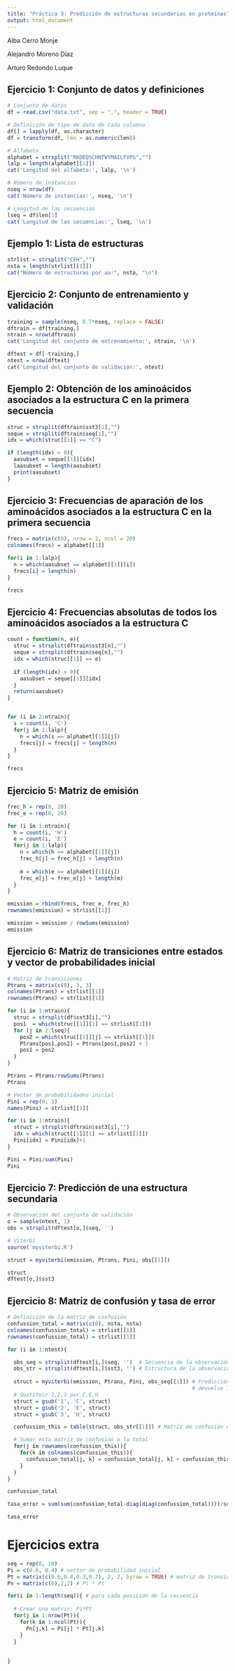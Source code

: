 ---
title: "Práctica 3: Predicción de estructuras secundarias en proteínas"
output: html_document
---
Alba Cerro Monje

Alejandro Moreno Díaz

Arturo Redondo Luque


## Ejercicio 1: Conjunto de datos y definiciones
```{r}
# Conjunto de datos
df = read.csv("data.txt", sep = ",", header = TRUE)

# Definición de tipo de dato de cada columna
df[] = lapply(df, as.character)
df = transform(df, len = as.numeric(len))

# Alfabeto
alphabet = strsplit("RKDEQSCHNTWYMAILFVPG","")
lalp = length(alphabet[[1]])
cat('Longitud del alfabeto:', lalp, '\n')

# Número de instancias
nseq = nrow(df)
cat('Número de instancias:', nseq, '\n')

# Longitud de las secuencias
lseq = df$len[1]
cat('Longitud de las secuencias:', lseq, '\n')
```

## Ejemplo 1: Lista de estructuras
```{r}
strlist = strsplit("CEH","")
nsta = length(strlist[[1]])
cat("Número de estructuras por aa:", nsta, "\n")
```

## Ejercicio 2: Conjunto de entrenamiento y validación
```{r}
training = sample(nseq, 0.7*nseq, replace = FALSE)
dftrain = df[training,]
ntrain = nrow(dftrain)
cat('Longitud del conjunto de entrenamiento:', ntrain, '\n')

dftest = df[-training,]
ntest = nrow(dftest)
cat('Longitud del conjunto de validación:', ntest)
```

## Ejemplo 2: Obtención de los aminoácidos asociados a la estructura C en la primera secuencia
```{r}
struc = strsplit(dftrain$sst3[1],"")
seque = strsplit(dftrain$seq[1],"")
idx = which(struc[[1]] == "C")

if (length(idx) > 0){
  aasubset = seque[[1]][idx]
  laasubset = length(aasubset)
  print(aasubset)
}
```

## Ejercicio 3: Frecuencias de aparación de los aminoácidos asociados a la estructura C en la primera secuencia
```{r}
frecs = matrix(c(0), nrow = 1, ncol = 20)
colnames(frecs) = alphabet[[1]]

for(i in 1:lalp){
  n = which(aasubset == alphabet[[1]][i])
  frecs[i] = length(n)
}

frecs
```

## Ejercicio 4: Frecuencias absolutas de todos los aminoácidos asociados a la estructura C
```{r}
count = function(n, e){
  struc = strsplit(dftrain$sst3[n],"")
  seque = strsplit(dftrain$seq[n],"")
  idx = which(struc[[1]] == e)
  
  if (length(idx) > 0){
    aasubset = seque[[1]][idx]
  }
  return(aasubset)
}


for (i in 2:ntrain){
  s = count(i, 'C')
  for(j in 1:lalp){
    n = which(s == alphabet[[1]][j])
    frecs[j] = frecs[j] + length(n)   
  }
}

frecs
```

## Ejercicio 5: Matriz de emisión
```{r}
frec_h = rep(0, 20)
frec_e = rep(0, 20)

for (i in 1:ntrain){
  h = count(i, 'H')
  e = count(i, 'E')
  for(j in 1:lalp){
    n = which(h == alphabet[[1]][j])
    frec_h[j] = frec_h[j] + length(n)
    
    m = which(e == alphabet[[1]][j])
    frec_e[j] = frec_e[j] + length(m)
  }
}

emission = rbind(frecs, frec_e, frec_h)
rownames(emission) = strlist[[1]]

emission = emission / rowSums(emission)
emission
```




## Ejercicio 6: Matriz de transiciones entre estados y vector de probabilidades inicial
```{r}
# Matriz de transiciones
Ptrans = matrix(c(0), 3, 3)
colnames(Ptrans) = strlist[[1]]
rownames(Ptrans) = strlist[[1]]

for (i in 1:ntrain){
  struc = strsplit(df$sst3[i],"")
  pos1  = which(struc[[1]][1] == strlist[[1]])
  for (j in 2:lseq){
    pos2 = which(struc[[1]][j] == strlist[[1]])
    Ptrans[pos1,pos2] = Ptrans[pos1,pos2] + 1
    pos1 = pos2
  }
}

Ptrans = Ptrans/rowSums(Ptrans)
Ptrans

# Vector de probabilidades inicial
Pini = rep(0, 3)
names(Pini) = strlist[[1]]

for (i in 1:ntrain){
  struct = strsplit(dftrain$sst3[i],"")
  idx = which(struct[[1]][1] == strlist[[1]])
  Pini[idx] = Pini[idx]+1
}

Pini = Pini/sum(Pini)
Pini
```


## Ejercicio 7: Predicción de una estructura secundaria
```{r}
# Observación del conjunto de validación
o = sample(ntest, 1)
obs = strsplit(dftest[o,]$seq, '')

# Viterbi
source('myviterbi.R')

struct = myviterbi(emission, Ptrans, Pini, obs[[1]])

struct
dftest[o,]$sst3
```


## Ejercicio 8: Matriz de confusión y tasa de error
```{r}
# Definición de la matriz de confusión
confussion_total = matrix(c(0), nsta, nsta)
colnames(confussion_total) = strlist[[1]]
rownames(confussion_total) = strlist[[1]]

for (i in 1:ntest){

  obs_seq = strsplit(dftest[i,]$seq, '')  # Secuencia de la observación actual
  obs_str = strsplit(dftest[i,]$sst3, '') # Estructura de la observación actual
  
  struct = myviterbi(emission, Ptrans, Pini, obs_seq[[1]]) # Predicción de la estructura: 
                                                           # devuelve 1,2,3 en vez de C,E,H
  # Sustituir 1,2,3 por C,E,H
  struct = gsub('1', 'C', struct)
  struct = gsub('2', 'E', struct)
  struct = gsub('3', 'H', struct)

  confussion_this = table(struct, obs_str[[1]]) # Matriz de confusión de esta secuencia

  # Sumar esta matriz de confusión a la total
  for(j in rownames(confussion_this)){
    for(k in colnames(confussion_this)){
      confussion_total[j, k] = confussion_total[j, k] + confussion_this[j, k]
    }
  }
}

confussion_total
```

```{r}
tasa_error = sum(sum(confussion_total-diag(diag(confussion_total))))/sum(colSums(confussion_total))

tasa_error
```


# Ejercicios extra
```{r}
seq = rep(0, 10)
Pi = c(0.6, 0.4) # vector de probabilidad inicial
Pt = matrix(c(0.6,0.4,0.3,0.7), 2, 2, byrow = TRUE) # matriz de transición
Pn = matrix(c(0),2,2) # Pi * Pt

for(i in 1:length(seq)){ # para cada posición de la secuencia
  
  # Crear una matriz: Pi*Pt
  for(j in 1:nrow(Pt)){
    for(k in 1:ncol(Pt)){
      Pn[j,k] = Pi[j] * Pt[j,k]
    }
  }
  
  
}
```
